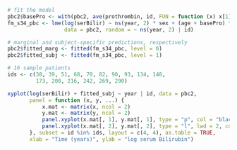 ```r
# fit the model
pbc2$basePro <- with(pbc2, ave(prothrombin, id, FUN = function (x) x[1]))
fm_s34_pbc <- lme(log(serBilir) ~ ns(year, 2) * sex + (age + basePro) * sex, 
                  data = pbc2, random = ~ ns(year, 2) | id)

# marginal and subject-specific predictions, respectively
pbc2$fitted_marg <- fitted(fm_s34_pbc, level = 0)
pbc2$fitted_subj <- fitted(fm_s34_pbc, level = 1)

# 16 sample patients
ids <- c(38, 39, 51, 68, 70, 82, 90, 93, 134, 148, 
         173, 200, 216, 242, 269, 290)

xyplot(log(serBilir) + fitted_subj ~ year | id, data = pbc2,
       panel = function (x, y, ...) {
           x.mat <- matrix(x, ncol = 2)
           y.mat <- matrix(y, ncol = 2)
           panel.xyplot(x.mat[, 1], y.mat[, 1], type = "p", col = "black")
           panel.xyplot(x.mat[, 2], y.mat[, 2], type = "l", lwd = 2, col = "blue")
       }, subset = id %in% ids, layout = c(4, 4), as.table = TRUE, 
       xlab = "Time (years)", ylab = "log serum Bilirubin")
```

